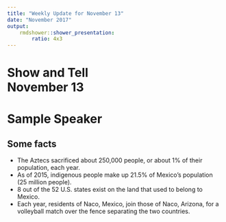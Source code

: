 ```yaml
---
title: "Weekly Update for November 13"
date: "November 2017"
output: 
    rmdshower::shower_presentation:
        ratio: 4x3
---
```


# Show and Tell <br> November 13


# Sample Speaker

## Some facts

- The Aztecs sacrificed about 250,000 people, or about 1% of their population, each year.
- As of 2015, indigenous people make up 21.5% of Mexico's population (25 million people).
- 8 out of the 52 U.S. states exist on the land that used to belong to Mexico.
- Each year, residents of Naco, Mexico, join those of Naco, Arizona, for a volleyball match over the fence separating the two countries.